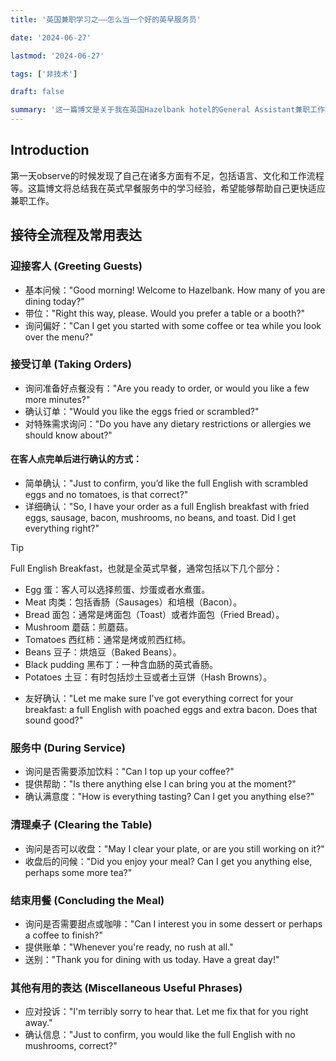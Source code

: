 ```yaml
---
title: '英国兼职学习之——怎么当一个好的英早服务员'

date: '2024-06-27'

lastmod: '2024-06-27'

tags: ['非技术']

draft: false

summary: '这一篇博文是关于我在英国Hazelbank hotel的General Assistant兼职工作的学习总结。'
---
```


## Introduction

第一天observe的时候发现了自己在诸多方面有不足，包括语言、文化和工作流程等。这篇博文将总结我在英式早餐服务中的学习经验，希望能够帮助自己更快适应兼职工作。

## 接待全流程及常用表达

### 迎接客人 (Greeting Guests)

- 基本问候："Good morning! Welcome to Hazelbank. How many of you are dining today?"
- 带位："Right this way, please. Would you prefer a table or a booth?"
- 询问偏好："Can I get you started with some coffee or tea while you look over the menu?"

### 接受订单 (Taking Orders)

- 询问准备好点餐没有："Are you ready to order, or would you like a few more minutes?"
- 确认订单："Would you like the eggs fried or scrambled?"
- 对特殊需求询问："Do you have any dietary restrictions or allergies we should know about?"

#### 在客人点完单后进行确认的方式：

- 简单确认："Just to confirm, you’d like the full English with scrambled eggs and no tomatoes, is that correct?"
- 详细确认："So, I have your order as a full English breakfast with fried eggs, sausage, bacon, mushrooms, no beans, and toast. Did I get everything right?"

> [!tip]
> Full English Breakfast，也就是全英式早餐，通常包括以下几个部分：
>
> - Egg 蛋：客人可以选择煎蛋、炒蛋或者水煮蛋。
> - Meat 肉类：包括香肠（Sausages）和培根（Bacon）。
> - Bread 面包：通常是烤面包（Toast）或者炸面包（Fried Bread）。
> - Mushroom 蘑菇：煎蘑菇。
> - Tomatoes 西红柿：通常是烤或煎西红柿。
> - Beans 豆子：烘焙豆（Baked Beans）。
> - Black pudding 黑布丁：一种含血肠的英式香肠。
> - Potatoes 土豆：有时包括炒土豆或者土豆饼（Hash Browns）。

- 友好确认："Let me make sure I've got everything correct for your breakfast: a full English with poached eggs and extra bacon. Does that sound good?"

### 服务中 (During Service)

- 询问是否需要添加饮料："Can I top up your coffee?"
- 提供帮助："Is there anything else I can bring you at the moment?"
- 确认满意度："How is everything tasting? Can I get you anything else?"

### 清理桌子 (Clearing the Table)

- 询问是否可以收盘："May I clear your plate, or are you still working on it?"
- 收盘后的问候："Did you enjoy your meal? Can I get you anything else, perhaps some more tea?"

### 结束用餐 (Concluding the Meal)

- 询问是否需要甜点或咖啡："Can I interest you in some dessert or perhaps a coffee to finish?"
- 提供账单："Whenever you're ready, no rush at all."
- 送别："Thank you for dining with us today. Have a great day!"

### 其他有用的表达 (Miscellaneous Useful Phrases)

- 应对投诉："I'm terribly sorry to hear that. Let me fix that for you right away."
- 确认信息："Just to confirm, you would like the full English with no mushrooms, correct?"
